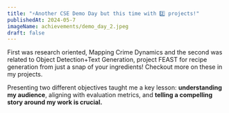 ```yaml
---
title: "⚡Another CSE Demo Day but this time with 2️⃣ projects!"
publishedAt: 2024-05-7
imageName: achievements/demo_day_2.jpeg
draft: false
---
```


First was research oriented, Mapping Crime Dynamics and the second was related to Object Detection+Text Generation, project FEAST for recipe generation from just a snap of your ingredients! 
Checkout more on these in my projects.

Presenting two different objectives taught me a key lesson: **understanding my audience**, aligning with evaluation metrics, and **telling a compelling story around my work is crucial.**

